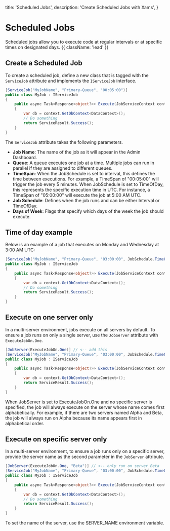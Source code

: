   title: 'Scheduled Jobs',
  description: 'Create Scheduled Jobs with Xams',
}

# Scheduled Jobs

Scheduled jobs allow you to execute code at regular intervals or at specific times on designated days. {{ className: 'lead' }}

## Create a Scheduled Job

To create a scheduled job, define a new class that is tagged with the `ServiceJob` attribute and implements the `IServiceJob` interface.

```c# {{ title: 'Project.Services / Jobs / MyJob.cs' }}
[ServiceJob("MyJobName", "Primary-Queue", "00:05:00")]
public class MyJob : IServiceJob
{
    public async Task<Response<object?>> Execute(JobServiceContext context)
    {
        var db = context.GetDbContext<DataContext>();
        // Do something
        return ServiceResult.Success();
    }
}
```

The `ServiceJob` attribute takes the following parameters.

- <b>Job Name</b>: The name of the job as it will appear in the Admin Dashboard.
- <b>Queue</b>: A queue executes one job at a time. Multiple jobs can run in
  parallel if they are assigned to different queues.
- <b>TimeSpan</b>: When the JobSchedule is set to interval, this defines the
  time between executions. For example, a TimeSpan of "00:05:00" will trigger
  the job every 5 minutes. When JobSchedule is set to TimeOfDay, this represents
  the specific execution time in UTC. For instance, a TimeSpan of "05:00:00"
  will execute the job at 5:00 AM UTC.
- <b>Job Schedule</b>: Defines when the job runs and can be either Interval or
  TimeOfDay.
- <b>Days of Week</b>: Flags that specify which days of the week the job should
  execute.

## Time of day example

Below is an example of a job that executes on Monday and Wednesday at 3:00 AM UTC:

```c# {{ title: 'Project.Services / Jobs / MyJob.cs' }}
[ServiceJob("MyJobName", "Primary-Queue", "03:00:00", JobSchedule.TimeOfDay, DaysOfWeek.Monday | DaysOfWeek.Wednesday)]
public class MyJob : IServiceJob
{
    public async Task<Response<object?>> Execute(JobServiceContext context)
    {
        var db = context.GetDbContext<DataContext>();
        // Do something
        return ServiceResult.Success();
    }
}
```

## Execute on one server only

In a multi-server environment, jobs execute on all servers by default. To ensure a job runs on only a single server, use the `JobServer` attribute with `ExecuteJobOn.One`.

```c# {{ title: 'Project.Services / Jobs / MyJob.cs' }}
[JobServer(ExecuteJobOn.One)] // <-- add this
[ServiceJob("MyJobName", "Primary-Queue", "03:00:00", JobSchedule.TimeOfDay, DaysOfWeek.Monday | DaysOfWeek.Wednesday)]
public class MyJob : IServiceJob
{
    public async Task<Response<object?>> Execute(JobServiceContext context)
    {
        var db = context.GetDbContext<DataContext>();
        return ServiceResult.Success();
    }
}
```
<Note>When JobServer is set to ExecuteJobOn.One and no specific server is specified, the job will always execute on the server whose name comes first alphabetically. For example, if there are two servers named Alpha and Beta, the job will always run on Alpha because its name appears first in alphabetical order.</Note>

## Execute on specific server only

In a multi-server environment, to ensure a job runs only on a specific server, provide the server name as the second parameter in the `JobServer` attribute.
```c# {{ title: 'Project.Services / Jobs / MyJob.cs' }}
[JobServer(ExecuteJobOn.One, "Beta")] // <-- only run on server Beta
[ServiceJob("MyJobName", "Primary-Queue", "03:00:00", JobSchedule.TimeOfDay, DaysOfWeek.Monday | DaysOfWeek.Wednesday)]
public class MyJob : IServiceJob
{
    public async Task<Response<object?>> Execute(JobServiceContext context)
    {
        var db = context.GetDbContext<DataContext>();
        // Do something
        return ServiceResult.Success();
    }
}
```

<Note>To set the name of the server, use the SERVER_NAME environment variable.</Note>